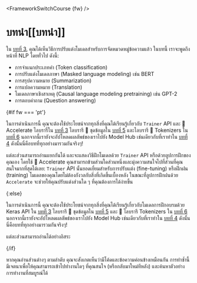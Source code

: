 <FrameworkSwitchCourse {fw} />

# บทนำ[[บทนำ]]

<CourseFloatingBanner
    chapter={7}
    classNames="absolute z-10 right-0 top-0"
/>

ใน [บทที่ 3](/course/th/chapter3), คุณได้เห็นวิธีการปรับแต่งโมเดลสำหรับการจัดหมวดหมู่ข้อความแล้ว ในบทนี้ เราจะพูดถึงหน้าที่ NLP โดยทั่วไป ดังนี้:

- การจำแนกประเภทคำ (Token classification)
- การปรับแต่งโมเดลภาษา (Masked language modeling) เช่น BERT
- การสรุปความหมาย (Summarization)
- การแปลความหมาย (Translation)
- โมเดลภาษาเชิงสาเหตุ (Causal language modeling pretraining) เช่น GPT-2
- การตอบคำถาม (Question answering)

{#if fw === 'pt'}

ในการดำเนินการนี้ คุณจะต้องใช้ประโยชน์จากทุกสิ่งที่คุณได้เรียนรู้เกี่ยวกับ `Trainer` API และ 🤗 Accelerate ไลบรารี่ใน [บทที่ 3](/course/th/chapter3) ไลบรารี 🤗 ชุดข้อมูลใน [บทที่ 5](/course/th/chapter5 ) และไลบรารี 🤗 Tokenizers ใน [บทที่ 6](/course/th/chapter6) นอกจากนี้เรายังจะอัปโหลดผลลัพธ์ของเราไปยัง Model Hub เช่นเดียวกับที่เราทำใน [บทที่ 4](/course/th/chapter4) ดังนั้นนี่คือบทที่ทุกอย่างมารวมกันจริงๆ!

แต่ละส่วนสามารถอ่านแยกกันได้ และจะแสดงวิธีฝึกโมเดลด้วย `Trainer` API หรือด้วยลูปการฝึกของคุณเอง โดยใช้ 🤗 Accelerate คุณสามารถข้ามส่วนใดส่วนหนึ่งและมุ่งความสนใจไปที่ส่วนที่คุณสนใจมากที่สุดได้เลย: `Trainer` API นั้นยอดเยี่ยมสำหรับการปรับแต่ง (fine-tuning) หรือฝึกฝน (training) โมเดลของคุณโดยไม่ต้องกังวลกับสิ่งที่เกิดขึ้นเบื้องหลัง ในขณะที่ลูปการฝึกฝนด้วย `Accelerate` จะช่วยให้คุณปรับแต่งส่วนใด ๆ ที่คุณต้องการได้ง่ายขึ้น

{:else}

ในการดำเนินการนี้ คุณจะต้องใช้ประโยชน์จากทุกสิ่งที่คุณได้เรียนรู้เกี่ยวกับโมเดลการฝึกอบรมด้วย Keras API ใน [บทที่ 3](/course/th/chapter3) ไลบรารี 🤗 ชุดข้อมูลใน [บทที่ 5](/course/th/chapter5) และ 🤗 ไลบรารี Tokenizers ใน [บทที่ 6](/course/th/chapter6) นอกจากนี้เรายังจะอัปโหลดผลลัพธ์ของเราไปยัง Model Hub เช่นเดียวกับที่เราทำใน [บทที่ 4](/course/th/chapter4) ดังนั้นนี่คือบทที่ทุกอย่างมารวมกันจริงๆ!

แต่ละส่วนสามารถอ่านได้อย่างอิสระ

{/if}


<Tip>

หากคุณอ่านส่วนต่างๆ ตามลำดับ คุณจะสังเกตเห็นว่ามีโค้ดและข้อความค่อนข้างเหมือนกัน การทำซ้ำนี้ มีเจตนาเพื่อให้คุณสามารถเข้าไปทำงานใดๆ ที่คุณสนใจ (หรือกลับมาใหม่ทีหลัง) และค้นหาตัวอย่างการทำงานที่สมบูรณ์ได้

</Tip>
